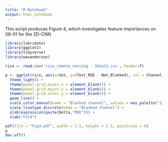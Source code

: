 ```yaml
---
title: "R Notebook"
output: html_notebook
---
```

This script produces Figure 4, which investigates feature importances on 08-01 for the 2D-CNN
```r
library(lubridate)
library(ggplot2)
library(tidyverse)
library(wesanderson)

rice <- read.csv('rice_remote_sensing - Sheet2.csv', header=T)

p <- ggplot(rice, aes(x=Set, y=(Test_MSE - Not_Blanked), col = Channel_blanked, group = Channel_blanked, lty = Channel_blanked)) +
  theme_light() +
  theme(panel.grid.minor.x = element_blank()) +
  theme(panel.grid.major.x = element_blank()) +
  theme(panel.grid.minor.y = element_blank()) +
  geom_line() +
  scale_color_manual(name = "Blanked channel", values = wes_palette("Zissou1", 7, type = c("continuous"))) +
  scale_linetype_discrete(name = "Blanked channel") +
  ylab(expression(paste(Delta,"MSE"))) +
  xlab("Fold")

pdf(file = "Fig4.pdf", width = 3.5, height = 2.5, pointsize = 6)
p
dev.off()
```

